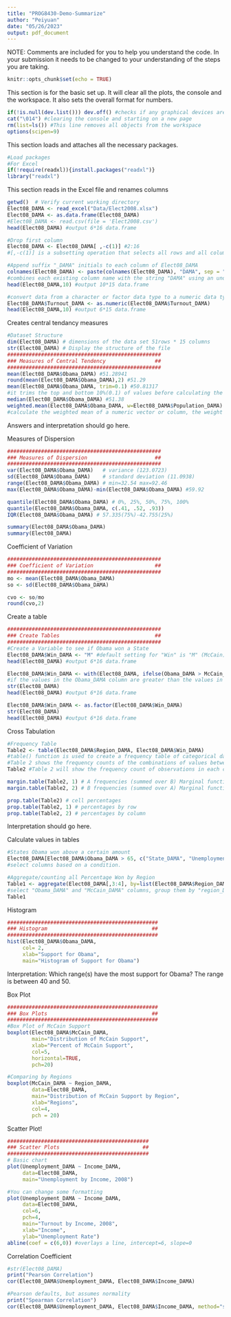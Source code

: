 ```yaml
---
title: "PROG8430-Demo-Summarize"
author: "Peiyuan"
date: "05/26/2023"
output: pdf_document
---
```

NOTE: Comments are included for you to help you understand the code. 
In your submission it needs to be changed to your understanding of the steps you are taking.                         
```r
knitr::opts_chunk$set(echo = TRUE)
```

This section is for the basic set up.
It will clear all the plots, the console and the workspace.
It also sets the overall format for numbers.
```r
if(!is.null(dev.list())) dev.off() #checks if any graphical devices are open, if yes, close them
cat("\014") #clearing the console and starting on a new page
rm(list=ls()) #This line removes all objects from the workspace
options(scipen=9)
```

This section loads and attaches all the necessary packages.
```r
#Load packages
#For Excel
if(!require(readxl)){install.packages("readxl")}
library("readxl")
```


This section reads in the Excel file and renames columns
```r
getwd()  # Verify current working directory
Elect08_DAMA <- read_excel("Data/Elect2008.xlsx")
Elect08_DAMA <- as.data.frame(Elect08_DAMA)
#Elect08_DAMA <- read.csv(file = 'Elect2008.csv')
head(Elect08_DAMA) #output 6*16 data.frame

#Drop first column
Elect08_DAMA <- Elect08_DAMA[ ,-c(1)] #2:16  
#[,-c(1)] is a subsetting operation that selects all rows and all columns except for the first column

#Append suffix "_DAMA" initials to each column of Elect08_DAMA
colnames(Elect08_DAMA) <- paste(colnames(Elect08_DAMA), "DAMA", sep = "_")
#combines each existing column name with the string "DAMA" using an underscore as the separator. 
head(Elect08_DAMA,10) #output 10*15 data.frame

#convert data from a character or factor data type to a numeric data type (dbl=double).
Elect08_DAMA$Turnout_DAMA <- as.numeric(Elect08_DAMA$Turnout_DAMA) 
head(Elect08_DAMA,10) #output 6*15 data.frame
```

Creates central tendancy measures
```r
#Dataset Structure
dim(Elect08_DAMA) # dimensions of the data set 51rows * 15 columns
str(Elect08_DAMA) # Display the structure of the file
##################################################
### Measures of Central Tendency                ##
##################################################
mean(Elect08_DAMA$Obama_DAMA) #51.28941
round(mean(Elect08_DAMA$Obama_DAMA),2) #51.29
mean(Elect08_DAMA$Obama_DAMA, trim=0.1) #50.81317
#it trims the top and bottom 10%(0.1) of values before calculating the mean.
median(Elect08_DAMA$Obama_DAMA) #51.38
weighted.mean(Elect08_DAMA$Obama_DAMA, w=Elect08_DAMA$Population_DAMA) #52.68575
#calculate the weighted mean of a numeric vector or column, the weight refer to the column "population"
```
Answers and interpretation should go here.
 
 

Measures of Dispersion
```r
##################################################
### Measures of Dispersion                      ##
##################################################
var(Elect08_DAMA$Obama_DAMA)   # variance (123.0723)
sd(Elect08_DAMA$Obama_DAMA)    # standard deviation (11.0938)
range(Elect08_DAMA$Obama_DAMA) # min=32.54 max=92.46
max(Elect08_DAMA$Obama_DAMA)-min(Elect08_DAMA$Obama_DAMA) #59.92

quantile(Elect08_DAMA$Obama_DAMA) # 0%, 25%, 50%, 75%, 100%
quantile(Elect08_DAMA$Obama_DAMA, c(.41, .52, .93)) 
IQR(Elect08_DAMA$Obama_DAMA) # 57.335(75%)-42.755(25%)

summary(Elect08_DAMA$Obama_DAMA)
summary(Elect08_DAMA)
```
 

Coefficient of Variation
```r
##################################################
### Coefficient of Variation                    ##
##################################################
mo <- mean(Elect08_DAMA$Obama_DAMA)
so <- sd(Elect08_DAMA$Obama_DAMA)

cvo <- so/mo
round(cvo,2)
```
 

Create a table
```r
##################################################
### Create Tables                               ##
##################################################
#Create a Variable to see if Obama won a State
Elect08_DAMA$Win_DAMA <- "M" #default setting for "Win" is "M" (McCain)
head(Elect08_DAMA) #output 6*16 data.frame

Elect08_DAMA$Win_DAMA <- with(Elect08_DAMA, ifelse(Obama_DAMA > McCain_DAMA, "O", Win_DAMA))
#if the values in the Obama_DAMA column are greater than the values in the McCain_DAMA column, the value "O" is assigned;
str(Elect08_DAMA)
head(Elect08_DAMA) #output 6*16 data.frame

Elect08_DAMA$Win_DAMA <- as.factor(Elect08_DAMA$Win_DAMA)
str(Elect08_DAMA)
head(Elect08_DAMA) #output 6*16 data.frame
```


Cross Tabulation
```r
#Frequency Table
Table2 <- table(Elect08_DAMA$Region_DAMA, Elect08_DAMA$Win_DAMA) 
#table() function is used to create a frequency table of categorical data
#Table 2 shows the frequency counts of the combinations of values between the Region_DAMA and Win_DAMA variables
Table2 #Table 2 will show the frequency count of observations in each combination of categories

margin.table(Table2, 1) # A frequencies (summed over B) Marginal function for each row
margin.table(Table2, 2) # B frequencies (summed over A) Marginal function for each column

prop.table(Table2) # cell percentages
prop.table(Table2, 1) # percentages by row
prop.table(Table2, 2) # percentages by column
```
Interpretation should go here.
 
 
Calculate values in tables
```r
#States Obama won above a certain amount
Elect08_DAMA[Elect08_DAMA$Obama_DAMA > 65, c("State_DAMA", "Unemployment_DAMA", "Income_DAMA", "Obama_DAMA")]
#select columns based on a condition.

#Aggregate/counting all Percentage Won by Region
Table1 <- aggregate(Elect08_DAMA[,3:4], by=list(Elect08_DAMA$Region_DAMA), FUN=mean, na.rm=TRUE) 
#select "Obama_DAMA" and "McCain_DAMA" columns, group them by "region_DAMA", and calculate the mean for each group and ignore the missing values (NA).  
Table1
```


Histogram
```r
#################################################
### Histogram                                  ##
#################################################
hist(Elect08_DAMA$Obama_DAMA,
     col= 2,
     xlab="Support for Obama",
     main="Histogram of Support for Obama")
```

Interpretation: Which range(s) have the most support for Obama?
The range is between 40 and 50.



Box Plot
```r
#################################################
### Box Plots                                  ##
#################################################
#Box Plot of McCain Support 
boxplot(Elect08_DAMA$McCain_DAMA, 
        main="Distribution of McCain Support",
        xlab="Percent of McCain Support",
        col=5,
        horizontal=TRUE,
        pch=20)

#Comparing by Regions
boxplot(McCain_DAMA ~ Region_DAMA,
        data=Elect08_DAMA,
        main="Distribution of McCain Support by Region",
        xlab="Regions",
        col=4,
        pch = 20)
```


Scatter Plot!
```r
##############################################
### Scatter Plots                           ##
##############################################
# Basic chart
plot(Unemployment_DAMA ~ Income_DAMA,
     data=Elect08_DAMA,
     main="Unemployment by Income, 2008")

#You can change some formatting
plot(Unemployment_DAMA ~ Income_DAMA,
     data=Elect08_DAMA,
     col=6,
     pch=4,
     main="Turnout by Income, 2008",
     xlab="Income",
     ylab="Unemployment Rate")
abline(coef = c(6,0)) #overlays a line, intercept=6, slope=0
```


Correlation Coefficient
```r

#str(Elect08_DAMA)
print("Pearson Correlation")
cor(Elect08_DAMA$Unemployment_DAMA, Elect08_DAMA$Income_DAMA)

#Pearson defaults, but assumes normality
print("Spearman Correlation")
cor(Elect08_DAMA$Unemployment_DAMA, Elect08_DAMA$Income_DAMA, method="spearman")
```
